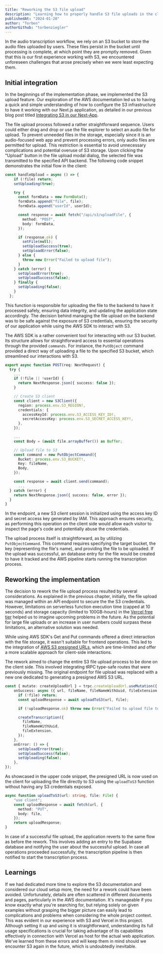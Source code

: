 ```yaml
---
title: "Reworking the S3 file upload"
description: "Learning how to properly handle S3 file uploads in the client"
publishedAt: "2024-01-20"
author: "Torben"
authorGithub: "torbenziegler"
---
```


In the audio transcription workflow, we rely on an S3 bucket to store the audio files uploaded by users. These files persist in the bucket until processing is complete, at which point they are promptly removed. Given that this is our first experience working with S3, we encountered unforeseen challenges that arose precisely when we were least expecting them.

## Initial integration

In the beginnings of the implementation phase, we implemented the S3 upload feature. Our exploration of the AWS documentation led us to having a quick and simple understanding of how to configure the S3 infrastructure to have it working with our Next.js application, as detailed in our previous blog post titled [Integrating S3 in our Next-App](/blog/Integrating-S3-in-our-next-app).

The file upload process followed a rather straightforward sequence. Users could either drag and drop or use the file explorer to select an audio file for upload. To prevent unneeded files in the storage, especially since it is an audio-focused web app and prevent processing errors, only audio files are permitted for upload. This restriction is essential to avoid unnecessary complications and potential overuse of S3 storage. Upon clicking the "Upload" button in the file upload modal dialog, the selected file was transmitted to the specified API backend. The following code snippet demonstrates the initial flow in the client:

```typescript
const handleUpload = async () => {
    if (!file) return;
    setUploading(true);

    try {
      const formData = new FormData();
      formData.append("file", file);
      formData.append("userId", userId);

      const response = await fetch("/api/s3/uploadFile", {
        method: "POST",
        body: formData,
      });

      if (response.ok) {
        setFile(null);
        setUploadSuccess(true);
        setUploadError(false);
      } else {
        throw new Error("Failed to upload file");
      }
    } catch (error) {
      setUploadError(true);
      setUploadSuccess(false);
    } finally {
      setUploading(false);
    }
  };
```

This function is responsible for uploading the file to the backend to have it processed safely, ensuring data integrity, and updating the application state accordingly. The decision behind managing the file upload on the backend was to be safe against the exposure of S3 credentials, ensuring the security of our application while using the AWS SDK to interact with S3.

The AWS SDK is a rather convenient tool for interacting with our S3 bucket. Its structure allows for straightforward access to essential operations through the provided `commands`. For instance, the `PutObject` command provided a direct way of uploading a file to the specified S3 bucket, which streamlined our interactions with S3. 

```typescript
export async function POST(req: NextRequest) {
  try {
    ...
    if (!file || !userId) {
      return NextResponse.json({ success: false });
    }

    // Create S3 client
    const client = new S3Client({
      region: process.env.S3_REGION!,
      credentials: {
        accessKeyId: process.env.S3_ACCESS_KEY_ID!,
        secretAccessKey: process.env.S3_SECRET_ACCESS_KEY!,
      },
    });

    ...
    const Body = (await file.arrayBuffer()) as Buffer;

    // Upload file to S3
    const command = new PutObjectCommand({
      Bucket: process.env.S3_BUCKET!,
      Key: fileName,
      Body,
    });

    const response = await client.send(command);
	  ...
  } catch (error) {
    return NextResponse.json({ success: false, error });
  }
}
```

In the endpoint, a new S3 client session is initialized using the access key ID and secret access key generated by IAM. This approach ensures security, as performing this operation on the client side would allow each visitor to inspect the page's code and potentially abuse the credentials.

The upload process itself is straightforward, as by utilizing `PutObjectCommand`. This command requires specifying the target bucket, the key (representing the file's name), and providing the file to be uploaded. If the upload was successful, an database entry for the file would be created to have it tracked and the AWS pipeline starts running the transcription process.

## Reworking the implementation

The decision to rework the file upload process resulted by several considerations. As explained in the previous chapter, initially, the file upload was managed within an API endpoint to secure the the S3 credentials. However, limitations on serverless function execution time (capped at 10 seconds) and storage capacity (limited to 100GB-hours) in the [Vercel free tier](https://vercel.com/pricing) helped us to imagine upcoming problems in the future. As the potential for large file uploads or an increase in user numbers could surpass these limitations, an alternative solution was needed.

While using AWS SDK's Get and Put commands offered a direct interaction with the file storage, it wasn't suitable for frontend operations. This led to the integration of [AWS S3 presigned URLs](https://docs.aws.amazon.com/AmazonS3/latest/userguide/ShareObjectPreSignedURL.html), which are time-limited and offer a more scalable approach for client-side interactions.

The rework aimed to change the entire S3 file upload process to be done on the client side. This involved integrating tRPC type-safe routes that were previously missing. The original endpoint for file upload was replaced with a new one dedicated to generating a presigned AWS S3 URL. 

```typescript
const { mutate: createUploadUrl } = trpc.createUploadUrl.useMutation({
    onSuccess: async ({ url, fileName, fileNameWithUuid, fileExtension }) => {
      if (!file) return;
      const uploadResponse = await uploadToS3(url, file);

      if (!uploadResponse.ok) throw new Error("Failed to upload file to s3");

      createTranscription({
        fileName,
        fileNameWithUuid,
        fileExtension,
      });
    },
    onError: () => {
      setUploadError(true);
      setUploadSuccess(false);
      setUploading(false);
    },
});
```

As showcased in the upper code snippet, the presigned URL is now used on the client for uploading the file directly to S3 using the `uploadToS3` function without having any S3 credentials exposed. 

```typescript
async function uploadToS3(url: string, file: File) {
    "use client";
    const uploadResponse = await fetch(url, {
      method: "PUT",
      body: file,
    });
    return uploadResponse;
}
```

In case of a successful file upload, the application reverts to the same flow as before the rework. This involves adding an entry to the Supabase database and notifying the user about the successful upload. In case all operations proceeded successfully, the transcription pipeline is then notified to start the transcription process.

## Learnings

If we had dedicated more time to explore the S3 documentation and considered our cloud setup more, the need for a rework could have been avoided. Unfortunately, details are often scattered in different documents and pages, particularly in the AWS documentation. It's manageable if you know exactly what you're searching for, but relying solely on given examples without grasping the bigger picture can easily lead to complications and problems when considering the whole project context. This was evident in our experience with S3 and Vercel in this project. Although setting it up and using it is straightforward, understanding its full usage specifications is crucial for taking advantage of its capabilities effectively in connection with Vercel as host for the actual web application. We've learned from these errors and will keep them in mind should we encounter S3 again in the future, which is undoubtedly inevitable.

